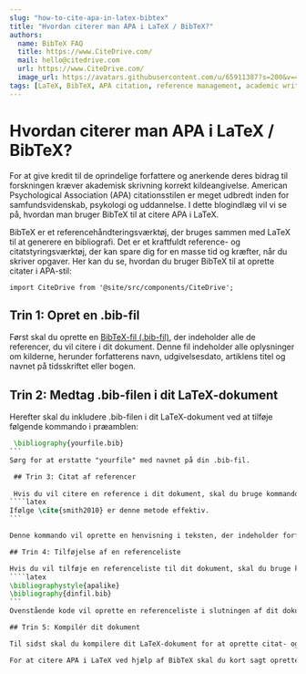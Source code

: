 ```yaml
---
slug: "how-to-cite-apa-in-latex-bibtex"
title: "Hvordan citerer man APA i LaTeX / BibTeX?"
authors:
  name: BibTeX FAQ
  title: https://www.CiteDrive.com/
  mail: hello@citedrive.com
  url: https://www.CiteDrive.com/
  image_url: https://avatars.githubusercontent.com/u/65911387?s=200&v=4
tags: [LaTeX, BibTeX, APA citation, reference management, academic writing]
---
```


# Hvordan citerer man APA i LaTeX / BibTeX?

For at give kredit til de oprindelige forfattere og anerkende deres bidrag til forskningen kræver akademisk skrivning korrekt kildeangivelse. American Psychological Association (APA) citationsstilen er meget udbredt inden for samfundsvidenskab, psykologi og uddannelse. I dette blogindlæg vil vi se på, hvordan man bruger BibTeX til at citere APA i LaTeX.

BibTeX er et referencehåndteringsværktøj, der bruges sammen med LaTeX til at generere en bibliografi. Det er et kraftfuldt reference- og citatstyringsværktøj, der kan spare dig for en masse tid og kræfter, når du skriver opgaver. Her kan du se, hvordan du bruger BibTeX til at oprette citater i APA-stil:

```mdx-code-block
import CiteDrive from '@site/src/components/CiteDrive';
```
<CiteDrive /> 

## Trin 1: Opret en .bib-fil

Først skal du oprette en [BibTeX-fil (.bib-fil)](/), der indeholder alle de referencer, du vil citere i dit dokument. Denne fil indeholder alle oplysninger om kilderne, herunder forfatterens navn, udgivelsesdato, artiklens titel og navnet på tidsskriftet eller bogen.

## Trin 2: Medtag .bib-filen i dit LaTeX-dokument

Herefter skal du inkludere .bib-filen i dit LaTeX-dokument ved at tilføje følgende kommando i præamblen:

````latex
 \bibliography{yourfile.bib}
```
Sørg for at erstatte "yourfile" med navnet på din .bib-fil.

 ## Trin 3: Citat af referencer
 
 Hvis du vil citere en reference i dit dokument, skal du bruge kommandoen `\cite{}` med den nøgle, der svarer til referencen i din .bib-fil. For eksempel:
````latex
Ifølge \cite{smith2010} er denne metode effektiv.
```

Denne kommando vil oprette en henvisning i teksten, der indeholder forfatterens navn og udgivelsesåret, f.eks. (Smith, 2010).

## Trin 4: Tilføjelse af en referenceliste

Hvis du vil tilføje en referenceliste til dit dokument, skal du bruge kommandoen `\bibliographystyle{}` til at angive stilen for bibliografien, efterfulgt af kommandoen `\bibliography{}` til at angive .bib-filen:
````latex
\bibliographystyle{apalike} 
\bibliography{dinfil.bib}
```
Ovenstående kode vil oprette en referenceliste i slutningen af dit dokument i APA-stil.    

## Trin 5: Kompilér dit dokument

Til sidst skal du kompilere dit LaTeX-dokument for at oprette citat- og referencelisten.

For at citere APA i LaTeX ved hjælp af BibTeX skal du kort sagt oprette en .bib-fil med alle referencerne, inkludere .bib-filen i dit LaTeX-dokument, bruge kommandoen `\cite{}` til at citere referencer og bruge kommandoerne `\bibliographystyle{}` og `\bibliography{}` til at oprette en referenceliste. Med disse trin kan du nemt administrere og citere dine referencer i APA-stil, mens du skriver dine akademiske artikler.